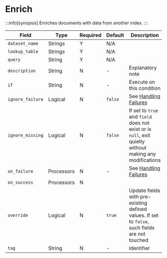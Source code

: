 # Enrich

:::info[synopsis]
Enriches documents with data from another index.
:::

|Field|Type|Required|Default|Description|
|---|---|---|---|---|
|`dataset_name`|Strings|Y|N/A||
|`lookup_table`|Strings|Y|N/A||
|`query`|String|Y|N/A||
|`description`|String|N|-|Explanatory note|
|`if`|String|N|-|Execute on this condition|
|`ignore_failure`|Logical|N|`false`|See [Handling Failures](../handling-failures.mdx)|
|`ignore_missing`|Logical|N|`false`|If set to `true` and `field` does not exist or is `null`, exit quietly without making any modifications|
|`on_failure`|Processors|N|-|See [Handling Failures](../handling-failures.mdx)|
|`on_success`|Processors|N|||
|`override`|Logical|N|`true`|Update fields with pre-existing defined values. If set to `false`, such fields are not touched|
|`tag`|String|N|-|Identifier|
